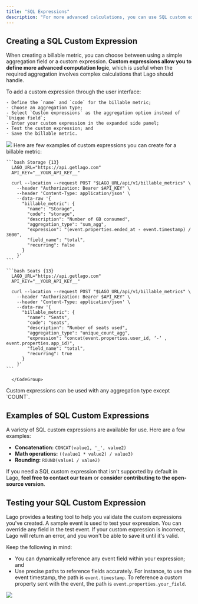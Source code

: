 ```yaml
---
title: "SQL Expressions"
description: "For more advanced calculations, you can use SQL custom expressions. These expressions are helpful when the aggregation results for a billable metric require complex calculations."
---
```


## Creating a SQL Custom Expression
When creating a billable metric, you can choose between using a simple aggregation field or a custom expression. 
**Custom expressions allow you to define more advanced computation logic**, which is useful when the required aggregation involves complex calculations that Lago should handle.

<Tabs>
  <Tab title="Dashboard">
    To add a custom expression through the user interface:

    - Define the `name` and `code` for the billable metric;
    - Choose an aggregation type;
    - Select `Custom expressions` as the aggregation option instead of `Unique field`;
    - Enter your custom expression in the expanded side panel;
    - Test the custom expression; and
    - Save the billable metric.

<Frame caption="Create a custom expression for a billable metric">
  <img src="/guide/billable-metrics/images/custom-expression-creation.png" />
</Frame>


  </Tab>

  <Tab title="API">
      Here are few examples of custom expressions you can create for a billable metric:
      <CodeGroup>
      
    ```bash Storage {13}
      LAGO_URL="https://api.getlago.com"
      API_KEY="__YOUR_API_KEY__"

      curl --location --request POST "$LAGO_URL/api/v1/billable_metrics" \
        --header "Authorization: Bearer $API_KEY" \
        --header 'Content-Type: application/json' \
        --data-raw '{
          "billable_metric": {
            "name": "Storage",
            "code": "storage",
            "description": "Number of GB consumed",
            "aggregation_type": "sum_agg",
            "expression": "(event.properties.ended_at - event.timestamp) / 3600",
            "field_name": "total",
            "recurring": false
          }
        }'
    ```

    ```bash Seats {13}
      LAGO_URL="https://api.getlago.com"
      API_KEY="__YOUR_API_KEY__"

      curl --location --request POST "$LAGO_URL/api/v1/billable_metrics" \
        --header "Authorization: Bearer $API_KEY" \
        --header 'Content-Type: application/json' \
        --data-raw '{
          "billable_metric": {
            "name": "Seats",
            "code": "seats",
            "description": "Number of seats used",
            "aggregation_type": "unique_count_agg",
            "expression": "concat(event.properties.user_id, ‘-‘ , event.properties.app_id)",
            "field_name": "total",
            "recurring": true
          }
        }'
    ```

      </CodeGroup>

  </Tab>
</Tabs>

<Info>
    Custom expressions can be used with any aggregation type except `COUNT`.
</Info>

## Examples of SQL Custom Expressions
A variety of SQL custom expressions are available for use. Here are a few examples:

- **Concatenation:** `CONCAT(value1, '_', value2)`
- **Math operations:** `((value1 * value2) / value3)`
- **Rounding:** `ROUND(value1 / value2)`

If you need a SQL custom expression that isn't supported by default in Lago, **feel free to contact our team** or **consider contributing to the open-source version**.


## Testing your SQL Custom Expression
Lago provides a testing tool to help you validate the custom expressions you've created. A sample event is used to test your expression. You can override any field in the test event.
If your custom expression is incorrect, Lago will return an error, and you won't be able to save it until it's valid.

Keep the following in mind:
- You can dynamically reference any event field within your expression; and
- Use precise paths to reference fields accurately. For instance, to use the event timestamp, the path is `event.timestamp`. To reference a custom property sent with the event, the path is `event.properties.your_field`.

<Frame caption="Test your custom expression">
  <img src="/guide/billable-metrics/images/test-custom-expression.png" />
</Frame>
